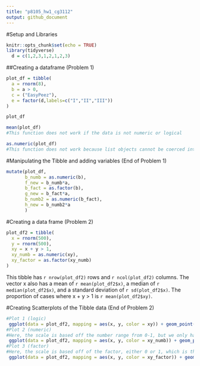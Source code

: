 ```yaml
---
title: "p8105_hw1_cg3112"
output: github_document
---
```


#Setup and Libraries
```r
knitr::opts_chunk$set(echo = TRUE)
library(tidyverse)
  d = c(1,2,3,1,2,1,2,3)
```

##Creating a dataframe (Problem 1)
```r
plot_df = tibble(
  a = rnorm(8),
  b = a > 0,
  c = ("EasyPeez"),
  e = factor(d,labels=c("I","II","III"))
)

plot_df

```

```r
mean(plot_df)
#This function does not work if the data is not numeric or logical

as.numeric(plot_df)
#This function does not work because list objects cannot be coerced into a double
```

#Manipulating the Tibble and adding variables (End of Problem 1)
```r
mutate(plot_df,
       b_numb = as.numeric(b),
       f_new = b_numb*a,
       b_fact = as.factor(b),
       g_new = b_fact*a,
       b_numb2 = as.numeric(b_fact),
       h_new = b_numb2*a
       )
```

#Creating a data frame (Problem 2)
```r
plot_df2 = tibble(
  x = rnorm(500),
  y = rnorm(500),
  xy = x + y > 1,
  xy_numb = as.numeric(xy),
  xy_factor = as.factor(xy_numb)
)
```

This tibble has `r nrow(plot_df2)` rows and `r ncol(plot_df2)` columns.
The vector x also has a mean of `r mean(plot_df2$x)`, a median of `r median(plot_df2$x)`, and a standard deviation of `r sd(plot_df2$x)`.
The proportion of cases where x + y > 1 is `r mean(plot_df2$xy)`.

#Creating Scatterplots of the Tibble data (End of Problem 2)
```r
#Plot 1 (logic)
 ggplot(data = plot_df2, mapping = aes(x, y, color = xy)) + geom_point()
#Plot 2 (numeric)
#Here, the scale is based off the number range from 0-1, but we only have a value of 0 or 1.
 ggplot(data = plot_df2, mapping = aes(x, y, color = xy_numb)) + geom_point()
#Plot 3 (factor)
#Here, the scale is based off of the factor, either 0 or 1, which is the same as the logic plot, but with numbers instead.
 ggplot(data = plot_df2, mapping = aes(x, y, color = xy_factor)) + geom_point()
```

